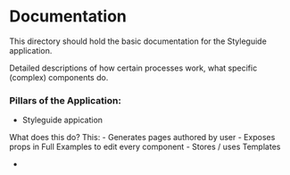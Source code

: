 
<Rhythm>

# Documentation

This directory should hold the basic documentation for the Styleguide application.

Detailed descriptions of how certain processes work, what specific (complex) components do.

### Pillars of the Application:

- Styleguide appication

What does this do? This:
	- Generates pages authored by user
	- Exposes props in Full Examples to edit every component
	- Stores / uses Templates

- 

</Rhythm>